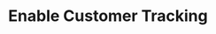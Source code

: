 ---
title: "Enable Customer Tracking"
description: "Permits customers to enable tracking via the PATCH endpoint"
openapi: patch /v1/customers/enable_tracking
---